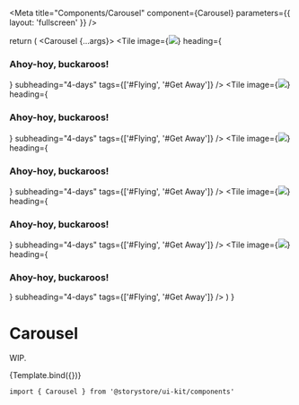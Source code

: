 
<Meta title="Components/Carousel" component={Carousel} parameters={{ layout: 'fullscreen' }} />

  return (
    <Carousel {...args}>
      <Tile
        image={<img src="/__assets/wknd/bg-adventures-1.jpg" width={500} height={500} />}
        heading={<h3>Ahoy-hoy, buckaroos!</h3>}
        subheading="4-days"
        tags={['#Flying', '#Get Away']}
      />
      <Tile
        image={<img src="/__assets/wknd/bg-adventures-1.jpg" width={500} height={500} />}
        heading={<h3>Ahoy-hoy, buckaroos!</h3>}
        subheading="4-days"
        tags={['#Flying', '#Get Away']}
      />
      <Tile
        image={<img src="/__assets/wknd/bg-adventures-1.jpg" width={500} height={500} />}
        heading={<h3>Ahoy-hoy, buckaroos!</h3>}
        subheading="4-days"
        tags={['#Flying', '#Get Away']}
      />
      <Tile
        image={<img src="/__assets/wknd/bg-adventures-1.jpg" width={500} height={500} />}
        heading={<h3>Ahoy-hoy, buckaroos!</h3>}
        subheading="4-days"
        tags={['#Flying', '#Get Away']}
      />
      <Tile
        image={<img src="/__assets/wknd/bg-adventures-1.jpg" width={500} height={500} />}
        heading={<h3>Ahoy-hoy, buckaroos!</h3>}
        subheading="4-days"
        tags={['#Flying', '#Get Away']}
      />
    </Carousel>
  )
}

# Carousel

WIP.

<Canvas withSource="open">
  <Story
    name="Carousel"
    args={{
      show: { sm: 1, lg: 3 },
      gap: 'sm',
      padded: true,
    }}
  >
    {Template.bind({})}
  </Story>
</Canvas>

```
import { Carousel } from '@storystore/ui-kit/components'
```

<ArgsTable story="Carousel" />
